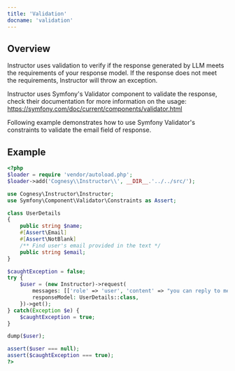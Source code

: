 ---
title: 'Validation'
docname: 'validation'
---

## Overview

Instructor uses validation to verify if the response generated by LLM
meets the requirements of your response model. If the response does not
meet the requirements, Instructor will throw an exception.

Instructor uses Symfony's Validator component to validate the response,
check their documentation for more information on the usage:
https://symfony.com/doc/current/components/validator.html

Following example demonstrates how to use Symfony Validator's constraints
to validate the email field of response.

## Example

```php
<?php
$loader = require 'vendor/autoload.php';
$loader->add('Cognesy\\Instructor\\', __DIR__.'../../src/');

use Cognesy\Instructor\Instructor;
use Symfony\Component\Validator\Constraints as Assert;

class UserDetails
{
    public string $name;
    #[Assert\Email]
    #[Assert\NotBlank]
    /** Find user's email provided in the text */
    public string $email;
}

$caughtException = false;
try {
    $user = (new Instructor)->request(
        messages: [['role' => 'user', 'content' => "you can reply to me via mail -- Jason"]],
        responseModel: UserDetails::class,
    })->get();
} catch(Exception $e) {
    $caughtException = true;
}

dump($user);

assert($user === null);
assert($caughtException === true);
?>
```
